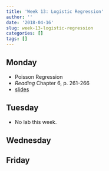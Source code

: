 ```yaml
---
title: 'Week 13: Logistic Regression'
author: ''
date: '2018-04-16'
slug: week-13-logistic-regression
categories: []
tags: []
---
```


 
## Monday

* Poisson Regression
* *Reading* Chapter 6, p. 261-266
* [slides](/slides/14A-senior-theses.html)

## Tuesday

* No lab this week.

## Wednesday 


## Friday







  